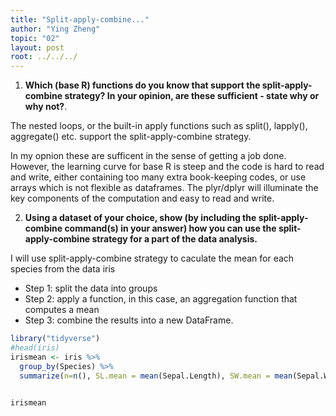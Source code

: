 ```yaml
---
title: "Split-apply-combine..."
author: "Ying Zheng"
topic: "02"
layout: post
root: ../../../
---
```





1. **Which (base R) functions do you know that support the split-apply-combine strategy? In your opinion, are these sufficient - state why or why not?**. 


The nested loops, or the built-in apply functions such as split(), lapply(), aggregate() etc. support the split-apply-combine strategy.


In my opnion these are sufficent in the sense of getting a job done. However, the learning curve for base R is steep and the code is hard to read and write, either containing too many extra book-keeping codes, or use arrays which is not flexible as dataframes. The plyr/dplyr will illuminate the key components of the computation and easy to read and write.



2. **Using a dataset of your choice, show (by including the split-apply-combine command(s) in your answer) how you can use the split-apply-combine strategy for a part of the data analysis.**


I will use split-apply-combine strategy to caculate the mean for each species from the data iris

- Step 1: split the data into groups
- Step 2: apply a function, in this case, an aggregation function that computes a mean
- Step 3: combine the results into a new DataFrame.



```r
library("tidyverse")
#head(iris)
irismean <- iris %>%
  group_by(Species) %>%
  summarize(n=n(), SL.mean = mean(Sepal.Length), SW.mean = mean(Sepal.Width), PL.mean = mean(Petal.Length), PW.mean = mean(Petal.Width))


irismean

```


